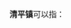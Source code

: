 '''清平镇'''可以指：
{{PRC admin/disambig|37/15/26/103/000|50/01/17/114/000|51/16/22/111/000}}
{{disambig|cat=三字中国镇名消歧义}}